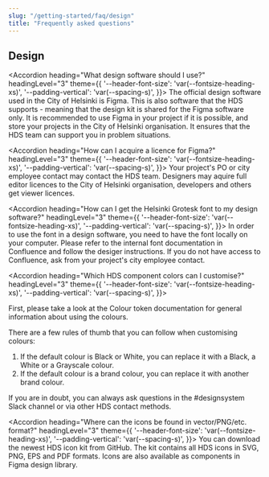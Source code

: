 ```yaml
---
slug: "/getting-started/faq/design"
title: "Frequently asked questions"
---
```





## Design

<Accordion 
  heading="What design software should I use?" 
  headingLevel="3" 
  theme={{
    '--header-font-size': 'var(--fontsize-heading-xs)',
    '--padding-vertical': 'var(--spacing-s)',
  }}>
  The official design software used in the City of Helsinki is Figma. This is also software that the HDS supports - meaning that the design kit is shared for the Figma software only. It is recommended to use Figma in your project if it is possible, and store your projects in the City of Helsinki organisation. It ensures that the HDS team can support you in problem situations.
</Accordion>

<Accordion 
  heading="How can I acquire a licence for Figma?" 
  headingLevel="3" 
  theme={{
    '--header-font-size': 'var(--fontsize-heading-xs)',
    '--padding-vertical': 'var(--spacing-s)',
  }}>
  Your project's PO or city employee contact may contact the HDS team. Designers may aquire full editor licences to the City of Helsinki organisation, developers and others get viewer licences.
</Accordion>

<Accordion 
  heading="How can I get the Helsinki Grotesk font to my design software?" 
  headingLevel="3" 
  theme={{
    '--header-font-size': 'var(--fontsize-heading-xs)',
    '--padding-vertical': 'var(--spacing-s)',
  }}>
  In order to use the font in a design software, you need to have the font locally on your computer. Please refer to <ExternalLink openInNewTab openInNewTabAriaLabel="Opens in a new tab" openInExternalDomainAriaLabel="Opens a different website" href="https://helsinkisolutionoffice.atlassian.net/wiki/spaces/DD/pages/296058881/Using+Helsinki+Grotesk+fonts">the internal font documentation in Confluence</ExternalLink> and follow the desiger instructions. If you do not have access to Confluence, ask from your project's city employee contact.
</Accordion>

<Accordion 
  heading="Which HDS component colors can I customise?" 
  headingLevel="3" 
  theme={{
    '--header-font-size': 'var(--fontsize-heading-xs)',
    '--padding-vertical': 'var(--spacing-s)',
  }}>
  <p>
  First, please take a look at <InternalLink size="M" href="/foundation/design-tokens/colour">the Colour token documentation</InternalLink> for general information about using the colours.

  There are a few rules of thumb that you can follow when customising colours:

  <ol>
    <li>If the default colour is Black or White, you can replace it with a Black, a White or a Grayscale colour.</li>
    <li>If the default colour is a brand colour, you can replace it with another brand colour.</li>
  </ol>

  If you are in doubt, you can always ask questions in the #designsystem Slack channel or via other HDS contact methods.
  </p>
</Accordion>

<Accordion 
  heading="Where can the icons be found in vector/PNG/etc. format?" 
  headingLevel="3" 
  theme={{
    '--header-font-size': 'var(--fontsize-heading-xs)',
    '--padding-vertical': 'var(--spacing-s)',
  }}>
  You can <ExternalLink
    href="https://github.com/City-of-Helsinki/helsinki-design-system/releases/latest/download/hds-icon-kit.zip"
    size="M"
    external
    openInNewTab
    openInExternalDomainAriaLabel="Opens a different website."
    openInNewTabAriaLabel="Opens in a new tab.">
  download the newest HDS icon kit from GitHub.</ExternalLink> The kit contains all HDS icons in SVG, PNG, EPS and PDF formats. Icons are also available as components in Figma design library.
</Accordion>
